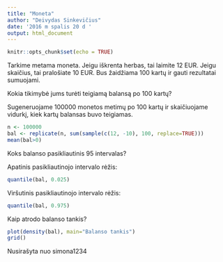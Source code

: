 ```yaml
---
title: "Moneta"
author: "Deivydas Sinkevičius"
date: '2016 m spalis 20 d '
output: html_document
---
```


```r
knitr::opts_chunk$set(echo = TRUE)
```

Tarkime metama moneta. Jeigu iškrenta herbas, tai laimite $12$ EUR. Jeigu skaičius, tai pralošiate $10$ EUR. Bus žaidžiama $100$ kartų ir gauti rezultatai sumuojami.

Kokia tikimybė jums turėti teigiamą balansą po $100$ kartų?

Sugeneruojame 100000 monetos metimų po 100 kartų ir skaičiuojame vidurkį, kiek kartų balansas buvo teigiamas.
```r
n <- 100000
bal <- replicate(n, sum(sample(c(12, -10), 100, replace=TRUE)))
mean(bal>0)
```
Koks balanso pasikliautinis $95%$ intervalas?

Apatinis pasikliautinojo intervalo rėžis:
```r
quantile(bal, 0.025)
```
Viršutinis pasikliautinojo intervalo rėžis:
```r
quantile(bal, 0.975)
```
Kaip atrodo balanso tankis?
```r
plot(density(bal), main="Balanso tankis")
grid()
```

Nusirašyta nuo simona1234